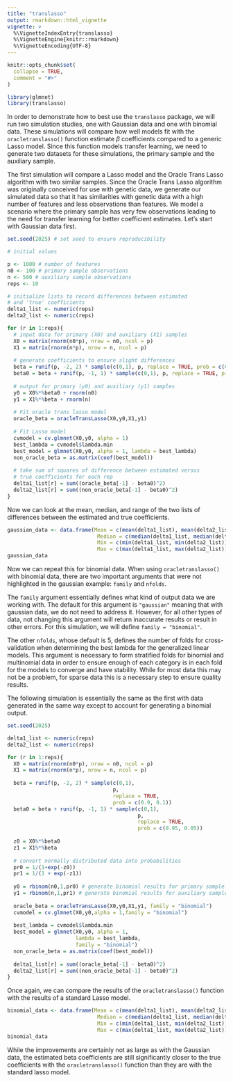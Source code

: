 ```yaml
---
title: "translasso"
output: rmarkdown::html_vignette
vignette: >
  %\VignetteIndexEntry{translasso}
  %\VignetteEngine{knitr::rmarkdown}
  %\VignetteEncoding{UTF-8}
---
```


```r
knitr::opts_chunk$set(
  collapse = TRUE,
  comment = "#>"
)
```

```r
library(glmnet)
library(translasso)
```

In order to demonstrate how to best use the `translasso` package, we will run two simulation studies, one with Gaussian data and one with binomial data. These simulations will compare how well models fit with the `oracletranslasso()` function estimate $\beta$ coefficients compared to a generic Lasso model. Since this function models transfer learning, we need to generate two datasets for these simulations, the primary sample and the auxiliary sample. 

The first simulation will compare a Lasso model and the Oracle Trans Lasso algorithm with two similar samples. Since the Oracle Trans Lasso algorithm was originally conceived for use with genetic data, we generate our simulated data so that it has similarities with genetic data with a high number of features and less observations than features. We model a scenario where the primary sample has very few observations leading to the need for transfer learning for better coefficient estimates. Let's start with Gaussian data first.

```r
set.seed(2025) # set seed to ensure reproducibility

# initial values

p <- 1000 # number of features
n0 <- 100 # primary sample observations
n <- 500 # auxiliary sample observations
reps <- 10

# initialize lists to record differences between estimated
# and 'true' coefficients
delta1_list <- numeric(reps)
delta2_list <- numeric(reps)

for (r in 1:reps){
  # input data for primary (X0) and auxiliary (X1) samples
  X0 = matrix(rnorm(n0*p), nrow = n0, ncol = p)
  X1 = matrix(rnorm(n*p), nrow = n, ncol = p)
  
  # generate coefficients to ensure slight differences
  beta = runif(p, -2, 2) * sample(c(0,1), p, replace = TRUE, prob = c(0.9, 0.1))
  beta0 = beta + runif(p, -1, 1) * sample(c(0,1), p, replace = TRUE, prob = c(0.95, 0.05))
  
  # output for primary (y0) and auxiliary (y1) samples
  y0 = X0%*%beta0 + rnorm(n0)
  y1 = X1%*%beta + rnorm(n)
  
  # Fit oracle trans lasso model 
  oracle_beta = oracleTransLasso(X0,y0,X1,y1)
  
  # Fit Lasso model
  cvmodel = cv.glmnet(X0,y0, alpha = 1) 
  best_lambda = cvmodel$lambda.min
  best_model = glmnet(X0,y0, alpha = 1, lambda = best_lambda)
  non_oracle_beta = as.matrix(coef(best_model))
  
  # take sum of squares of difference between estimated versus 
  # true coefficients for each rep
  delta1_list[r] = sum((oracle_beta[-1] - beta0)^2)
  delta2_list[r] = sum((non_oracle_beta[-1] - beta0)^2)
}
```

Now we can look at the mean, median, and range of the two lists of differences between the estimated and true coefficients.

```r
gaussian_data <- data.frame(Mean = c(mean(delta1_list), mean(delta2_list)),
                             Median = c(median(delta1_list, median(delta2_list))),
                             Min = c(min(delta1_list, min(delta2_list))),
                             Max = c(max(delta1_list, max(delta2_list))))
gaussian_data
```

Now we can repeat this for binomial data. When using `oracletranslasso()` with binomial data, there are two important arguments that were not highlighted in the gaussian example: `family` and `nfolds`. 

The `family` argument essentially defines what kind of output data we are working with. The default for this argument is `"gaussian"` meaning that with gaussian data, we do not need to address it. However, for all other types of data, not changing this argument will return inaccurate results or result in other errors. For this simulation, we will define `family = "binomial"`. 

The other `nfolds`, whose default is 5, defines the number of folds for cross-validation when determining the best lambda for the generalized linear models. This argument is necessary to form stratified folds for binomial and multinomial data in order to ensure enough of each category is in each fold for the models to converge and have stability. While for most data this may not be a problem, for sparse data this is a necessary step to ensure quality results. 

The following simulation is essentially the same as the first with data generated in the same way except to account for generating a binomial output.

```r
set.seed(2025)

delta1_list <- numeric(reps)
delta2_list <- numeric(reps)

for (r in 1:reps){
  X0 = matrix(rnorm(n0*p), nrow = n0, ncol = p)
  X1 = matrix(rnorm(n*p), nrow = n, ncol = p)
  
  beta = runif(p, -2, 2) * sample(c(0,1),
                                  p,
                                  replace = TRUE,
                                  prob = c(0.9, 0.1))
  beta0 = beta + runif(p, -1, 1) * sample(c(0,1),
                                          p,
                                          replace = TRUE,
                                          prob = c(0.95, 0.05))
  
  z0 = X0%*%beta0
  z1 = X1%*%beta
  
  # convert normally distributed data into probabilities
  pr0 = 1/(1+exp(-z0))
  pr1 = 1/(1 + exp(-z1)) 
  
  y0 = rbinom(n0,1,pr0) # generate binomial results for primary sample
  y1 = rbinom(n,1,pr1) # generate binomial results for auxiliary sample
  
  oracle_beta = oracleTransLasso(X0,y0,X1,y1, family = "binomial")
  cvmodel = cv.glmnet(X0,y0,alpha = 1,family = "binomial")
  
  best_lambda = cvmodel$lambda.min
  best_model = glmnet(X0,y0, alpha = 1,
                      lambda = best_lambda,
                      family = "binomial")
  non_oracle_beta = as.matrix(coef(best_model))
  
  delta1_list[r] = sum((oracle_beta[-1] - beta0)^2)
  delta2_list[r] = sum((non_oracle_beta[-1] - beta0)^2)
}
```

Once again, we can compare the results of the `oracletranslasso()` function with the results of a standard Lasso model.

```r
binomial_data <- data.frame(Mean = c(mean(delta1_list), mean(delta2_list)),
                             Median = c(median(delta1_list, median(delta2_list))),
                             Min = c(min(delta1_list, min(delta2_list))),
                             Max = c(max(delta1_list, max(delta2_list))))
binomial_data
```

While the improvements are certainly not as large as with the Gaussian data, the estimated beta coefficients are still significantly closer to the true coefficients with the `oracletranslasso()` function than they are with the standard lasso model.


